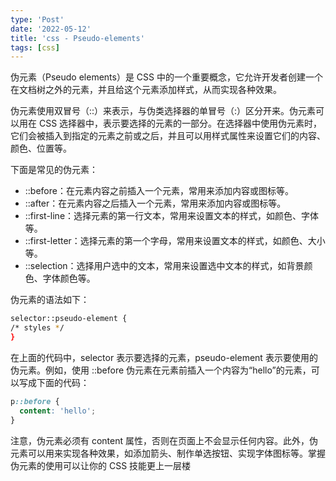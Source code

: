 ```yaml
---
type: 'Post'
date: '2022-05-12'
title: 'css - Pseudo-elements'
tags: [css]
---
```


伪元素（Pseudo elements）是 CSS 中的一个重要概念，它允许开发者创建一个在文档树之外的元素，并且给这个元素添加样式，从而实现各种效果。

伪元素使用双冒号（::）来表示，与伪类选择器的单冒号（:）区分开来。伪元素可以用在 CSS 选择器中，表示要选择的元素的一部分。在选择器中使用伪元素时，它们会被插入到指定的元素之前或之后，并且可以用样式属性来设置它们的内容、颜色、位置等。

下面是常见的伪元素：

- ::before：在元素内容之前插入一个元素，常用来添加内容或图标等。
- ::after：在元素内容之后插入一个元素，常用来添加内容或图标等。
- ::first-line：选择元素的第一行文本，常用来设置文本的样式，如颜色、字体等。
- ::first-letter：选择元素的第一个字母，常用来设置文本的样式，如颜色、大小等。
- ::selection：选择用户选中的文本，常用来设置选中文本的样式，如背景颜色、字体颜色等。

伪元素的语法如下：

```bash
selector::pseudo-element {
/* styles */
}
```

在上面的代码中，selector 表示要选择的元素，pseudo-element 表示要使用的伪元素。例如，使用 ::before 伪元素在元素前插入一个内容为“hello”的元素，可以写成下面的代码：

```css
p::before {
  content: 'hello';
}
```

注意，伪元素必须有 content 属性，否则在页面上不会显示任何内容。此外，伪元素可以用来实现各种效果，如添加箭头、制作单选按钮、实现字体图标等。掌握伪元素的使用可以让你的 CSS 技能更上一层楼
